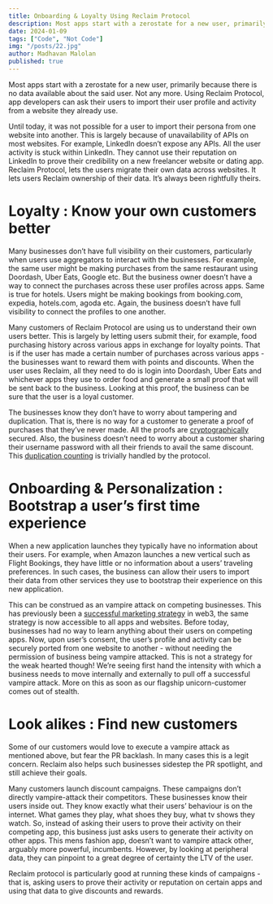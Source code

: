 ```yaml
---
title: Onboarding & Loyalty Using Reclaim Protocol
description: Most apps start with a zerostate for a new user, primarily because there is no data available about the said user. Not any more. Using Reclaim Protocol, app developers can ask their users to import their user profile and activity from a website they already use.
date: 2024-01-09
tags: ["Code", "Not Code"]
img: "/posts/22.jpg"
author: Madhavan Malolan
published: true
---
```


Most apps start with a zerostate for a new user, primarily because there is no data available about the said user. Not any more. Using Reclaim Protocol, app developers can ask their users to import their user profile and activity from a website they already use.

Until today, it was not possible for a user to import their persona from one website into another. This is largely because of unavailability of APIs on most websites. For example, LinkedIn doesn’t expose any APIs. All the user activity is stuck within LinkedIn. They cannot use their reputation on LinkedIn to prove their credibility on a new freelancer website or dating app. Reclaim Protocol, lets the users migrate their own data across websites. It lets users Reclaim ownership of their data. It’s always been rightfully theirs.

# Loyalty : Know your own customers better

Many businesses don’t have full visibility on their customers, particularly when users use aggregators to interact with the businesses. For example, the same user might be making purchases from the same restaurant using Doordash, Uber Eats, Google etc. But the business owner doesn’t have a way to connect the purchases across these user profiles across apps. Same is true for hotels. Users might be making bookings from booking.com, expedia, hotels.com, agoda etc. Again, the business doesn’t have full visibility to connect the profiles to one another.

Many customers of Reclaim Protocol are using us to understand their own users better. This is largely by letting users submit their, for example, food purchasing history across various apps in exchange for loyalty points. That is if the user has made a certain number of purchases across various apps - the businesses want to reward them with points and discounts. When the user uses Reclaim, all they need to do is login into Doordash, Uber Eats and whichever apps they use to order food and generate a small proof that will be sent back to the business. Looking at this proof, the business can be sure that the user is a loyal customer.

The businesses know they don’t have to worry about tampering and duplication. That is, there is no way for a customer to generate a proof of purchases that they’ve never made. All the proofs are [cryptographically](https://blog.reclaimprotocol.org/posts/does-it-work/) secured. Also, the business doesn’t need to worry about a customer sharing their username password with all their friends to avail the same discount. This [duplication counting](https://blog.reclaimprotocol.org/posts/usecase-loyalty/%22/duplication-counting.md%22) is trivially handled by the protocol.

# Onboarding & Personalization : Bootstrap a user’s first time experience

When a new application launches they typically have no information about their users. For example, when Amazon launches a new vertical such as Flight Bookings, they have little or no information about a users’ traveling preferences. In such cases, the business can allow their users to import their data from other services they use to bootstrap their experience on this new application.

This can be construed as an vampire attack on competing businesses. This has previously been a [successful marketing strategy](https://blog.spindl.xyz/p/the-blur-blitzkrieg) in web3, the same strategy is now accessible to all apps and websites. Before today, businesses had no way to learn anything about their users on competing apps. Now, upon user’s consent, the user’s profile and activity can be securely ported from one website to another - without needing the permission of business being vampire attacked. This is not a strategy for the weak hearted though! We’re seeing first hand the intensity with which a business needs to move internally and externally to pull off a successful vampire attack. More on this as soon as our flagship unicorn-customer comes out of stealth.

# Look alikes : Find new customers

Some of our customers would love to execute a vampire attack as mentioned above, but fear the PR backlash. In many cases this is a legit concern. Reclaim also helps such businesses sidestep the PR spotlight, and still achieve their goals.

Many customers launch discount campaigns. These campaigns don’t directly vampire-attack their competitors. These businesses know their users inside out. They know exactly what their users’ behaviour is on the internet. What games they play, what shoes they buy, what tv shows they watch. So, instead of asking their users to prove their activity on their competing app, this business just asks users to generate their activity on other apps. This mens fashion app, doesn’t want to vampire attack other, arguably more powerful, incumbents. However, by looking at peripheral data, they can pinpoint to a great degree of certainty the LTV of the user.

Reclaim protocol is particularly good at running these kinds of campaigns - that is, asking users to prove their activity or reputation on certain apps and using that data to give discounts and rewards.
